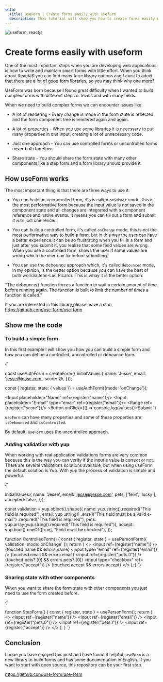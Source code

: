 ```yaml
---
meta:
  title: useForm | Create forms easily with useform
  description: This tutorial will show you how to create forms easily with useform.
---
```



![useform, reactjs](https://res.cloudinary.com/practicaldev/image/fetch/s--SOHJ-nn6--/c_imagga_scale,f_auto,fl_progressive,h_420,q_auto,w_1000/https://dev-to-uploads.s3.amazonaws.com/i/a0qtwoo6xz02au5p958w.png)

# Create forms easily with useform

One of the most important steps when you are developing web applications is how to write and maintain smart forms with little effort.
When you think about ReactJS you can find many form library options and I must to admit that there are a lot of good form libraries, so you may think why one more?

UseForm was born because I found great difficulty when I wanted to build complex forms with different steps or levels and with many fields.

When we need to build complex forms we can encounter issues like:

 - A lot of rendering - Every change is made in the form state is reflected and the form component tree is rendered again and again.

 - A lot of properties - When you use some libraries it is necessary to put many properties in one input, creating a lot of unnecessary code.

 - Just one approach - You can use controlled forms or uncontrolled forms never both together.

 - Share state - You should share the form state with many other components like a step form and a form library should provide it. 

## How useForm works

The most important thing is that there are three ways to use it:

 - You can build an uncontrolled form, it's is called `onSubmit` mode, this is the most performative form because the input value is not saved in the component state and all changes are integrated with a component reference and native events. It means you can fill out a form and submit it with just one render.

 - You can build a controlled form, it's called `onChange` mode, this is not the most performative way to build a form, but in this way the user can have a better experience.It can be so frustrating when you fill in a form and just after you submit it, you realize that some field values are wrong. When you use a controlled form, shows the user if some values are wrong which the user can fix before submitting.

 - You can use the debounce approach which, it's called `debounced` mode, in my opinion, is the better option because you can have the best of both worlds(Jean-Luc Picard). This is whay it is the better option: 

"The debounce() function forces a function to wait a certain amount of time before running again. The function is built to limit the number of times a function is called."

If you are interested in this library,please leave a star: https://github.com/use-form/use-form

## Show me the code

### To build a simple form.

In this first example I will show you how you can build a simple form and how you can define a controlled, uncontrolled or debounce form.

<CodeBlock language="jsx">
{`

const useAuthForm = createForm({
  initialValues:{
  name: 'Jesse',
  email: 'jesse@jesse.com',
  score: 25,
}});

const { register, state: { values }} = useAuthForm({mode: 'onChange'});


<Input placeholder="Name" ref={register("name")}/>
<Input placeholder="E-mail" type="email" ref={register("email")}/>
<Range ref={register("score")}/>
<Button onClick={() => console.log(values)}>Submit</Button>
`}
</CodeBlock>

`useForm` can have many properties and some of these properties are: `isDebounced` and `isControlled`.

By default, `useForm` uses the uncontrolled approach.

### Adding validation with yup

When working with real application validations forms are very common because this is the way you can verify if the input's value is correct or not. There are several validations solutions available, but when using useForm the default solution is Yup. With yup the process of validation is simple and powerful.

<CodeBlock language="jsx">
{`

  initialValues:{
  name: 'Jesse',
  email: 'jesse@jesse.com',
  pets: ['felix', 'lucky'],
  accepted: false,
}});


const validation = yup.object().shape({
  name: yup.string().required("This field is required"),
  email: yup
    .string()
    .email("This field must be a valid e-mail")
    .required("This field is required"),
  pets: yup.array(yup.string().required("This field is required")),
  accept: yup.bool().oneOf([true], "Field must be checked"),
});

function ControlledForm() {
  const { register, state } = usePersonForm({
    validation,
    mode:'onChange'
  });
  return (
    <>
      <input ref={register("name")} />
      <span>{touched.name && errors.name}</span>
      <input type="email" ref={register("email")} />
      <span>{touched.email && errors.email}</span>
      <input ref={register("pets.0")} />
      <span>{touched.pets?.[0] && errors.pets?.[0]}</span>
      <input type="checkbox" ref={register("accept")} />
      <span>{touched.accept && errors.accept}</span>
    </>
  );
}
`}
</CodeBlock>

### Sharing state with other components

When you want to share the form state with other components you just need to use the form created before.

<CodeBlock language="jsx">
{`

function StepForm() {
  const { register, state } = usePersonForm();
  return (
    <>
      <input ref={register("name")} />
      <input ref={register("email")} />
      <input ref={register("pets.0")} />
      <input ref={register("pets.1")} />
      <input ref={register("accept")} />
    </>
  );
}
`}
</CodeBlock>

## Conclusion

I hope you have enjoyed this post and have found it helpful, `useForm` is a new library to build forms and has some documentation in English. If you want to start with open source, this repository can be your first step.

https://github.com/use-form/use-form
